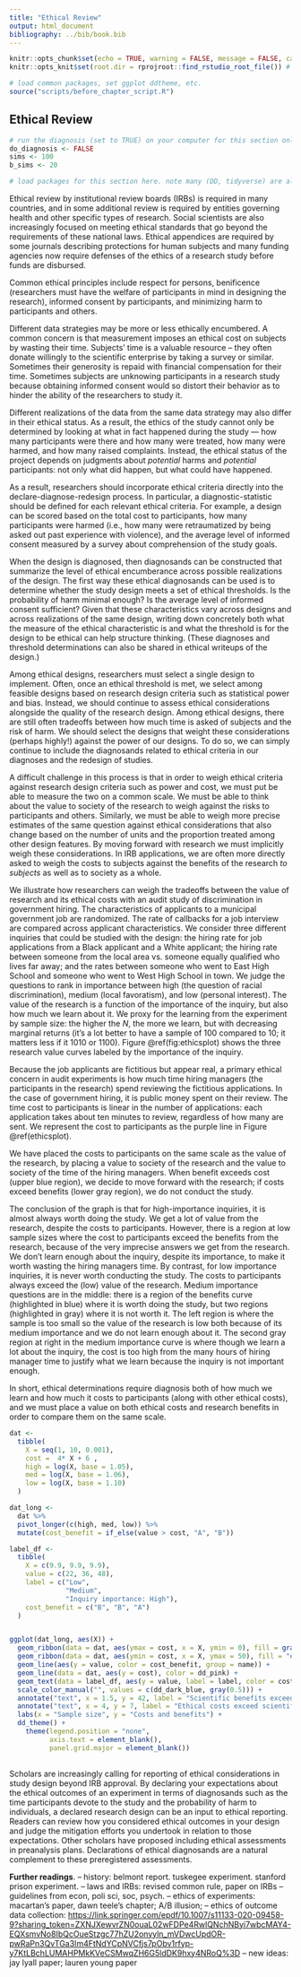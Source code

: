 ```yaml
---
title: "Ethical Review"
output: html_document
bibliography: ../bib/book.bib 
---
```


<!-- note do_bookdown is set in index.rmd, so we know if you're running just this .Rmd or compiling the book-->
```r
knitr::opts_chunk$set(echo = TRUE, warning = FALSE, message = FALSE, cache = FALSE)
knitr::opts_knit$set(root.dir = rprojroot::find_rstudio_root_file()) # files are all relative to RStudio project home
```

```r
# load common packages, set ggplot ddtheme, etc.
source("scripts/before_chapter_script.R")
```

<!-- start post here, do not edit above -->

## Ethical Review

<!-- make sure to rename the section title below -->

```r
# run the diagnosis (set to TRUE) on your computer for this section only before pushing to Github. no diagnosis will ever take place on github.
do_diagnosis <- FALSE
sims <- 100
b_sims <- 20
```

```r
# load packages for this section here. note many (DD, tidyverse) are already available, see scripts/package-list.R
```

Ethical review by institutional review boards (IRBs) is required in many countries, and in some additional review is required by entities governing health and other specific types of research. Social scientists are also increasingly focused on meeting ethical standards that go beyond the requirements of these national laws. Ethical appendices are required by some journals describing protections for human subjects and many funding agencies now require defenses of the ethics of a research study before funds are disbursed.

Common ethical principles include respect for persons, benificence (researchers must have the welfare of participants in mind in designing the research), informed consent by participants, and minimizing harm to participants and others. 
<!-- Several parts of a research design are implicated in these principles: the data strategy, which affects who is selected to participate (thus who is affected directly and also indirectly by the research), what treatments are given to them and to whom, and what measures are collected from them; the answer strategy, which determines what information about participants is shared with the broader public; and even the inquiry, which affects the value of the research to participants and society. -->

Different data strategies may be more or less ethically encumbered. A common concern is that measurement imposes an ethical cost on subjects by wasting their time. Subjects' time is a valuable resource -- they often donate willingly to the scientific enterprise by taking a survey or similar. Sometimes their generosity is repaid with financial compensation for their time. Sometimes subjects are unknowing participants in a research study because obtaining informed consent would so distort their behavior as to hinder the ability of the researchers to study it.

Different realizations of the data from the same data strategy may also differ in their ethical status. As a result, the ethics of the study cannot only be determined by looking at what in fact happened during the study --- how many participants were there and how many were treated, how many were harmed, and how many raised complaints. Instead, the ethical status of the project depends on judgments about *potential* harms and *potential* participants: not only what did happen, but what could have happened.

As a result, researchers should incorporate ethical criteria directly into the declare-diagnose-redesign process. In particular, a diagnostic-statistic should be defined for each relevant ethical criteria. For example, a design can be scored based on the total cost to participants, how many participants were harmed (i.e., how many were retraumatized by being asked out past experience with violence), and the average level of informed consent measured by a survey about comprehension of the study goals. 

When the design is diagnosed, then diagnosands can be constructed that summarize the level of ethical encumberance across possible realizations of the design. The first way these ethical diagnosands can be used is to determine whether the study design meets a set of ethical thresholds. Is the probability of harm minimal enough? Is the average level of informed consent sufficient? Given that these characteristics vary across designs and across realizations of the same design, writing down concretely both what the measure of the ethical characteristic is and what the threshold is for the design to be ethical can help structure thinking. (These diagnoses and threshold determinations can also be shared in ethical writeups of the design.)

Among ethical designs, researchers must select a single design to implement. Often, once an ethical threshold is met, we select among feasible designs based on research design criteria such as statistical power and bias. Instead, we should continue to assess ethical considerations alongside the quality of the research design. Among ethical designs, there are still often tradeoffs between how much time is asked of subjects and the risk of harm. We should select the designs that weight these considerations (perhaps highly!) against the power of our designs. To do so, we can simply continue to include the diagnosands related to ethical criteria in our diagnoses and the redesign of studies. 

A difficult challenge in this process is that in order to weigh ethical criteria against research design criteria such as power and cost, we must put be able to measure the two on a common scale. We must be able to think about the value to society of the research to weigh against the risks to participants and others. Similarly, we must be able to weigh more precise estimates of the same question against ethical considerations that also change based on the number of units and the proportion treated among other design features. By moving forward with research we must implicitly weigh these considerations. In IRB applications, we are often more directly asked to weigh the costs to subjects against the benefits of the research *to subjects* as well as to society as a whole.

We illustrate how researchers can weigh the tradeoffs between the value of research and its ethical costs with an audit study of discrimination in government hiring. The characteristics of applicants to a municipal government job are randomized. The rate of callbacks for a job interview are compared across applicant characteristics. We consider three different inquiries that could be studied with the design: the hiring rate for job applications from a Black applicant and a White applicant; the hiring rate between someone from the local area vs. someone equally qualified who lives far away; and the rates between someone who went to East High School and someone who went to West High School in town. We judge the questions to rank in importance between high (the question of racial discrimination), medium (local favoratism), and low (personal interest). The value of the research is a function of the importance of the inquiry, but also how much we learn about it. We proxy for the learning from the experiment by sample size: the higher the $N$, the more we learn, but with decreasing marginal returns (it's a lot better to have a sample of 100 compared to 10; it matters less if it 1010 or 1100). Figure \@ref(fig:ethicsplot) shows the three research value curves labeled by the importance of the inquiry.

Because the job applicants are fictitious but appear real, a primary ethical concern in audit experiments is how much time hiring managers (the participants in the research) spend reviewing the fictitious applications. In the case of government hiring, it is public money spent on their review. The time cost to participants is linear in the number of applications: each application takes about ten minutes to review, regardless of how many are sent. We represent the cost to participants as the purple line in Figure \@ref(ethicsplot). 

We have placed the costs to participants on the same scale as the value of the research, by placing a value to society of the research and the value to society of the time of the hiring managers. When benefit exceeds cost (upper blue region), we decide to move forward with the research; if costs exceed benefits (lower gray region), we do not conduct the study.

The conclusion of the graph is that for high-importance inquiries, it is almost always worth doing the study. We get a lot of value from the research, despite the costs to participants. However, there is a region at low sample sizes where the cost to participants exceed the benefits from the research, because of the very imprecise answers we get from the research. We don't learn enough about the inquiry, despite its importance, to make it worth wasting the hiring managers time. By contrast, for low importance inquiries, it is never worth conducting the study. The costs to participants always exceed the (low) value of the research. Medium importance questions are in the middle: there is a region of the benefits curve (highlighted in blue) where it is worth doing the study, but two regions (highlighted in gray) where it is not worth it. The left region is where the sample is too small so the value of the research is low both because of its medium importance and we do not learn enough about it. The second gray region at right in the medium importance curve is where though we learn a lot about the inquiry, the cost is too high from the many hours of hiring manager time to justify what we learn because the inquiry is not important enough. 

In short, ethical determinations require diagnosis both of how much we learn and how much it costs to participants (along with other ethical costs), and we must place a value on both ethical costs and research benefits in order to compare them on the same scale. 

```r
dat <- 
  tibble(
    X = seq(1, 10, 0.001),
    cost =  4* X + 6 ,
    high = log(X, base = 1.05),
    med = log(X, base = 1.06),
    low = log(X, base = 1.10)
  ) 

dat_long <-
  dat %>% 
  pivot_longer(c(high, med, low)) %>%
  mutate(cost_benefit = if_else(value > cost, "A", "B"))

label_df <-
  tibble(
    X = c(9.9, 9.9, 9.9),
    value = c(22, 36, 48),
    label = c("Low",
              "Medium",
              "Inquiry importance: High"),
    cost_benefit = c("B", "B", "A")
  )


ggplot(dat_long, aes(X)) +
  geom_ribbon(data = dat, aes(ymax = cost, x = X, ymin = 0), fill = gray(0.8, alpha = 0.3)) + 
  geom_ribbon(data = dat, aes(ymin = cost, x = X, ymax = 50), fill = "#72B4F344") + 
  geom_line(aes(y = value, color = cost_benefit, group = name)) +
  geom_line(data = dat, aes(y = cost), color = dd_pink) +
  geom_text(data = label_df, aes(y = value, label = label, color = cost_benefit), hjust = 1) +
  scale_color_manual("", values = c(dd_dark_blue, gray(0.5))) + 
  annotate("text", x = 1.5, y = 42, label = "Scientific benefits exceed ethical costs", hjust = 0, color = dd_dark_blue) + 
  annotate("text", x = 4, y = 7, label = "Ethical costs exceed scientific benefits", hjust = 0, color = dd_gray) + 
  labs(x = "Sample size", y = "Costs and benefits") + 
  dd_theme() +
    theme(legend.position = "none",
          axis.text = element_blank(),
          panel.grid.major = element_blank())
  
```

Scholars are increasingly calling for reporting of ethical considerations in study design beyond IRB approval. By declaring your expectations about the ethical outcomes of an experiment in terms of diagnosands such as the time participants devote to the study and the probability of harm to individuals, a declared research design can be an input to ethical reporting. Readers can review how you considered ethical outcomes in your design and judge the mitigation efforts you undertook in relation to those expectations. Other scholars have proposed including ethical assessments in preanalysis plans. Declarations of ethical diagnosands are a natural complement to these preregistered assessments.

<!-- - Is it the measurement they object to? Is it the random assignment?  -->

<!-- papers to cite here: the A/B illusion (Michelle Mayer); Cite APSA guidelines; preregistering ethics guidelines (Lyall paper); report on ethics in paper (Lauren Young's paper); Mac's paper; Belmont report -->

**Further readings**. 
-- history: belmont report. tuskegee experiment. stanford prison experiment. 
-- laws and IRBs: revised common rule, paper on IRBs
-- guidelines from econ, poli sci, soc, psych.
-- ethics of experiments: macartan's paper, dawn teele's chapter; A/B illusion; 
-- ethics of outcome data collection: [https://link.springer.com/epdf/10.1007/s11133-020-09458-9?sharing_token=ZXNJXewvrZN0ouaL02wFDPe4RwlQNchNByi7wbcMAY4-EQXsmvNo8IbQcOueStzgc77hZU2onyyln_mVDwcUpdOR-pwRaPn3QvTGa3Im4FtNdYCpNVCfjs7pObv1rfyp-y7KtLBchLUMAHPMkKVeCSMwqZH6G5ldDK9hxy4NRoQ%3D](selection effects in archival research)
-- new ideas: jay lyall paper; lauren young paper

